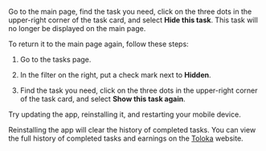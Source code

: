 <Cut title="How do I hide a task?">

Go to the main page, find the task you need, click on the three dots in the upper-right corner of the task card, and select **Hide this task**. This task will no longer be displayed on the main page.

To return it to the main page again, follow these steps:

1. Go to the tasks page.

1. In the filter on the right, put a check mark next to **Hidden**.

1. Find the task you need, click on the three dots in the upper-right corner of the task card, and select **Show this task again**.

</Cut>

<Cut title="Tasks are not loaded in the app">

Try updating the app, reinstalling it, and restarting your mobile device.

<Note mode="warning" title="Warning">

Reinstalling the app will clear the history of completed tasks. You can view the full history of completed tasks and earnings on the [Toloka](http://toloka.yandex.com/) website.

</Note>

</Cut>
